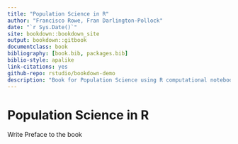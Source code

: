 ```yaml
--- 
title: "Population Science in R"
author: "Francisco Rowe, Fran Darlington-Pollock"
date: "`r Sys.Date()`"
site: bookdown::bookdown_site
output: bookdown::gitbook
documentclass: book
bibliography: [book.bib, packages.bib]
biblio-style: apalike
link-citations: yes
github-repo: rstudio/bookdown-demo
description: "Book for Population Science using R computational notebooks"
---
```


# Population Science in R

Write Preface to the book

